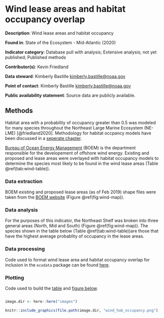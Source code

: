 # Wind lease areas and habitat occupancy overlap

**Description**: Wind lease areas and habitat occupancy

**Found in**: State of the Ecosystem - Mid-Atlantic (2020)

**Indicator category**: Database pull with analysis; Extensive analysis; not yet published; Published methods

**Contributor(s)**: Kevin Friedland
  
**Data steward**: Kimberly Bastille <kimberly.bastille@noaa.gov>
  
**Point of contact**: Kimberly Bastille <kimberly.bastille@noaa.gov>
  
**Public availability statement**: Source data are publicly available.

## Methods

Habitat area with a probability of occupancy greater than 0.5 was modeled for many species throughout the Northeast Large Marine Ecosystem (NE-LME) [@friedland2020]. Methodology for habitat occpancy models have been discussed in a [seperate chapter](#hab-occu). 

[Bureau of Ocean Energy Management](https://www.boem.gov/) (BOEM) is the department responsible for the developement of offshore wind energy. Existing and proposed and lease areas were overlayed with habitat occupancy models to determine the species most likely to be found in the wind lease areas (Table \@ref(tab:wind-table)). 

### Data extraction 

BOEM existing and proposed lease areas (as of Feb 2019) shape files were taken from the [BOEM website](https://www.boem.gov/renewable-energy/mapping-and-data/renewable-energy-gis-data) (Figure \@ref(fig:wind-map)). 

### Data analysis

For the purposes of this indicator, the Northeast Shelf was broken into three general areas (North, Mid and South) (Figure \@ref(fig:wind-map)). The species shown in the table below (Table \@ref(tab:wind-table))are those that have the highest average probablity of occupancy in the lease areas. 

### Data processing

Code used to format wind lease area and habitat occupancy overlap for inclusion in the `ecodata` package can be found [here](https://github.com/NOAA-EDAB/ecodata/blob/master/data-raw/get_wind_occupancy.R). 

### Plotting

Code used to build the [table](https://github.com/NOAA-EDAB/ecodata/blob/master/chunk-scripts/human_dimensions.Rmd-wind_habitat_table.R) and [figure below](https://github.com/NOAA-EDAB/ecodata/blob/master/chunk-scripts/human_dimensions.Rmd-eval%20%3D%20T.R).

```r

```

<!-- # ```{r wind-map,code = readLines("https://raw.githubusercontent.com/NOAA-EDAB/ecodata/master/chunk-scripts/human_dimensions_MAB.Rmd-wind-map.R"), fig.cap="Map of BOEM existing (black) and proposed (red) lease areas as of February 2019.", message=FALSE, results=FALSE} -->
<!-- #  -->
<!-- # ``` -->


```r

image.dir <- here::here("images")

knitr::include_graphics(file.path(image.dir, "wind_hab_occupancy.png"))

```





